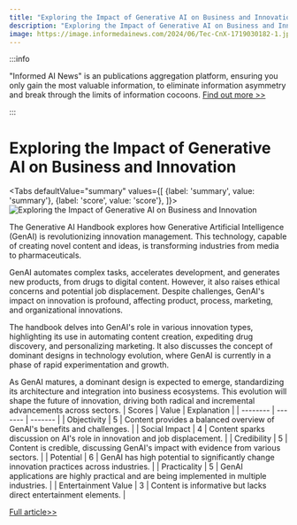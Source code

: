 ```yaml
---
title: "Exploring the Impact of Generative AI on Business and Innovation"
description: "Exploring the Impact of Generative AI on Business and Innovation"
image: https://image.informedainews.com/2024/06/Tec-CnX-1719030182-1.jpg
---
```



:::info

"Informed AI News" is an publications aggregation platform, ensuring you only gain the most valuable information, to eliminate information asymmetry and break through the limits of information cocoons.  [Find out more >>](/)

:::

# Exploring the Impact of Generative AI on Business and Innovation


<Tabs
	defaultValue="summary"
	values={[
	{label: 'summary', value: 'summary'},
	{label: 'score', value: 'score'},
]}>
<TabItem value="summary">
<img
  src="https://image.informedainews.com/2024/06/Tec-CnX-1719030182-1.jpg"
  alt="Exploring the Impact of Generative AI on Business and Innovation"
/>



The Generative AI Handbook explores how Generative Artificial Intelligence (GenAI) is revolutionizing innovation management. This technology, capable of creating novel content and ideas, is transforming industries from media to pharmaceuticals.

GenAI automates complex tasks, accelerates development, and generates new products, from drugs to digital content. However, it also raises ethical concerns and potential job displacement. Despite challenges, GenAI's impact on innovation is profound, affecting product, process, marketing, and organizational innovations.

The handbook delves into GenAI's role in various innovation types, highlighting its use in automating content creation, expediting drug discovery, and personalizing marketing. It also discusses the concept of dominant designs in technology evolution, where GenAI is currently in a phase of rapid experimentation and growth.

As GenAI matures, a dominant design is expected to emerge, standardizing its architecture and integration into business ecosystems. This evolution will shape the future of innovation, driving both radical and incremental advancements across sectors.
</TabItem>
<TabItem value="score">
	| Scores     | Value   | Explanation |
	| -------- | ------- | ------- |
	| Objectivity  | 5    | Content provides a balanced overview of GenAI's benefits and challenges.    |
	| Social Impact | 4     | Content sparks discussion on AI's role in innovation and job displacement.    |
	| Credibility    | 5    | Content is credible, discussing GenAI's impact with evidence from various sectors.    |
	| Potential    | 6    | GenAI has high potential to significantly change innovation practices across industries.    |
	| Practicality    | 5    | GenAI applications are highly practical and are being implemented in multiple industries.    |
	| Entertainment Value    | 3    | Content is informative but lacks direct entertainment elements.    |
</TabItem>
</Tabs>

[Full article>>](https://www.freecodecamp.org/news/generative-ai-handbook/)
